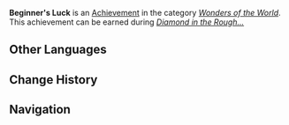 {{Achievement Infobox
|es      = 
|title        = 
|id           = 84514
|order id     = 4038
|category     = Wonders of the World
|description  = Select the highest-value jade on your first try.
|requirements = Can be earned during ''[[Diamond in the Rough...]]''
|primogems    = 5
|tracking     = 
|hidden       = 1
|type         = Commission
}}
'''Beginner's Luck''' is an [[Achievement]] in the category ''[[Wonders of the World]]''. This achievement can be earned during ''[[Diamond in the Rough...]]''
<!--
==Trivia==

==Video Guides==
{{EVT
|video1   = 
|caption1 = 
}}
-->
==Other Languages==
{{Other Languages
|en      = Beginner's Luck
|zhs     = 时也运也
|zhs_rm  = Shíyě Yùnyě
|zht     = 時也運也
|zht_rm  = Shíyě Yùnyě
|zh_tl   = Time, Luck
|zh_note = References the idiom {{Lang|mini=1|zh=时也，命也，运也，非吾之所能也|zh_rm=shíyě, mìngyě, yùnyě, fēi wǔ zhī suǒnéngyě}}, which means time, life, and luck are not matters one can control.
|ja      = 時と運命
|ja_rm   = Toki to Unmei
|ja_tl   = Time and Fate
|ko      = 타이밍, 그리고 운빨
|ko_rm   = 
|ko_tl   = Suerte de principiante
|es_tl   = Beginner's Luck
|fr      = La chance du débutant/de la débutante
|fr_tl   = The Beginner's Luck
|ru      = Новичкам везёт
|ru_tl   = 
|th      = เวลาและโชคชะตา
|th_rm   = 
|th_tl   = 
|vi      = Thời vận chuyển dời
|vi_tl   = 
|de      = Das war nur Glück
|de_tl   = That Was Just Luck
|id      = Keberuntungan Pemula
|id_tl   = Beginner's Luck
|pt      = Sorte de Iniciante
|pt_tl   = 
}}

==Change History==
{{Change History|1.0}}
<!--
==References==
{{Reflist}}
-->
==Navigation==
{{Achievement Navbox|Wonders of the World|Commission}}